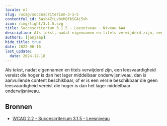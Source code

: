 ```yaml
---
locale: nl
slug: /wcag/succescriterium-3-1-5
contentful_id: 5Wsb4ZtLv8vMQfkSGAi5vh
icon: /img/light/3.1.5.svg
title: Succescriterium 3.1.5 - Leesniveau - Niveau AAA
description: Als tekst, nadat eigennamen en titels verwijderd zijn, een leesvaardigheid vereist die hoger is dan het lager middelbaar onderwijsniveau, dan is aanvullende content beschikbaar, of er is een versie beschikbaar die geen leesvaardigheid vereist die hoger is dan het lager middelbaar onderwijsniveau.
authors: [janjaap]
hide_title: true
date: 2022-06-16
last_update:
  date: 2024-12-18
---
```


<Hero
  title="Leesniveau"
  image="/img/light/3.1.5.svg"
  alt="WCAG 3.1.5 icon"
  prefix="Succescriterium 3.1.5"
  suffix="Niveau AAA"
/>

Als tekst, nadat eigennamen en titels verwijderd zijn, een leesvaardigheid vereist die hoger is dan het lager middelbaar onderwijsniveau, dan is aanvullende content beschikbaar, of er is een versie beschikbaar die geen leesvaardigheid vereist die hoger is dan het lager middelbaar onderwijsniveau.

## Bronnen

- [WCAG 2.2 - Succescriterium 3.1.5 - Leesniveau](https://www.w3.org/Translations/WCAG22-nl/#leesniveau)
